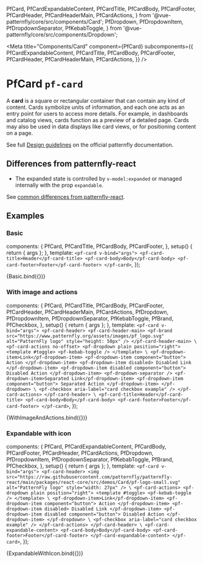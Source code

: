 
  PfCard,
  PfCardExpandableContent,
  PfCardTitle,
  PfCardBody,
  PfCardFooter,
  PfCardHeader,
  PfCardHeaderMain,
  PfCardActions,
} from '@vue-patternfly/core/src/components/Card';
  PfDropdown,
  PfDropdownItem,
  PfDropdownSeparator,
  PfKebabToggle,
} from '@vue-patternfly/core/src/components/Dropdown';


<Meta title="Components/Card" component={PfCard} subcomponents={{
    PfCardExpandableContent,
    PfCardTitle,
    PfCardBody,
    PfCardFooter,
    PfCardHeader,
    PfCardHeaderMain,
    PfCardActions,
  }} />

# PfCard `pf-card`

A **card** is a square or rectangular container that can contain any kind of content. Cards symbolize units of information, and each one acts as an entry point for users to access more details. For example, in dashboards and catalog views, cards function as a preview of a detailed page. Cards may also be used in data displays like card views, or for positioning content on a page.

See full [Design guidelines](https://www.patternfly.org/v4/components/card/design-guidelines) on the official patternfly documentation.

## Differences from patternfly-react
- The expanded state is controlled by `v-model:expanded` or managed internally with the prop `expandable`.

See [common differences from patternfly-react](/story/intro--page#common-differences-from-patternfly-react).

## Examples

### Basic

  components: {
    PfCard,
    PfCardTitle,
    PfCardBody,
    PfCardFooter,
  },
  setup() {
    return { args };
  },
  template: `
    <pf-card v-bind="args">
      <pf-card-title>Header</pf-card-title>
      <pf-card-body>Body</pf-card-body>
      <pf-card-footer>Footer</pf-card-footer>
    </pf-card>
  `,
});

<Canvas>
  <Story name="Basic">
    {Basic.bind({})}
  </Story>
</Canvas>

<ArgsTable story="Basic" />

### With image and actions

  components: {
    PfCard,
    PfCardTitle,
    PfCardBody,
    PfCardFooter,
    PfCardHeader,
    PfCardHeaderMain,
    PfCardActions,
    PfDropdown,
    PfDropdownItem,
    PfDropdownSeparator,
    PfKebabToggle,
    PfBrand,
    PfCheckbox,
  },
  setup() {
    return { args };
  },
  template: `
    <pf-card v-bind="args">
      <pf-card-header>
        <pf-card-header-main>
          <pf-brand src="https://www.patternfly.org/assets/images/pf_logo.svg" alt="PatternFly logo" style="height: 50px" />
        </pf-card-header-main>
\
        <pf-card-actions no-offset>
          <pf-dropdown plain position="right">
            <template #toggle>
              <pf-kebab-toggle />
            </template>
\
            <pf-dropdown-item>Link</pf-dropdown-item>
            <pf-dropdown-item component="button">
              Action
            </pf-dropdown-item>
            <pf-dropdown-item disabled>
              Disabled Link
            </pf-dropdown-item>
            <pf-dropdown-item disabled component="button">
              Disabled Action
            </pf-dropdown-item>
            <pf-dropdown-separator />
            <pf-dropdown-item>Separated Link</pf-dropdown-item>
            <pf-dropdown-item component="button">
              Separated Action
            </pf-dropdown-item>
          </pf-dropdown>
\
          <pf-checkbox aria-label="card checkbox example" />
        </pf-card-actions>
      </pf-card-header>
\
      <pf-card-title>Header</pf-card-title>
      <pf-card-body>Body</pf-card-body>
      <pf-card-footer>Footer</pf-card-footer>
    </pf-card>
  `,
});

<Canvas>
  <Story name="WithImageAndActions">
    {WithImageAndActions.bind({})}
  </Story>
</Canvas>

### Expandable with icon

  components: {
    PfCard,
    PfCardExpandableContent,
    PfCardBody,
    PfCardFooter,
    PfCardHeader,
    PfCardActions,
    PfDropdown,
    PfDropdownItem,
    PfDropdownSeparator,
    PfKebabToggle,
    PfBrand,
    PfCheckbox,
  },
  setup() {
    return { args };
  },
  template: `
    <pf-card v-bind="args">
      <pf-card-header>
        <img src="https://raw.githubusercontent.com/patternfly/patternfly-react/main/packages/react-core/src/demos/Card/pf-logo-small.svg" alt="PatternFly logo" style="width: 27px" />
\
        <pf-card-actions>
          <pf-dropdown plain position="right">
            <template #toggle>
              <pf-kebab-toggle />
            </template>
\
            <pf-dropdown-item>Link</pf-dropdown-item>
            <pf-dropdown-item component="button">
              Action
            </pf-dropdown-item>
            <pf-dropdown-item disabled>
              Disabled Link
            </pf-dropdown-item>
            <pf-dropdown-item disabled component="button">
              Disabled Action
            </pf-dropdown-item>
          </pf-dropdown>
\
          <pf-checkbox aria-label="card checkbox example" />
        </pf-card-actions>
      </pf-card-header>
\
      <pf-card-expandable-content>
        <pf-card-body>Body</pf-card-body>
        <pf-card-footer>Footer</pf-card-footer>
      </pf-card-expandable-content>
    </pf-card>
  `,
});

<Canvas>
  <Story name="ExpandableWithIcon" args={{expandable: true}}>
    {ExpandableWithIcon.bind({})}
  </Story>
</Canvas>
